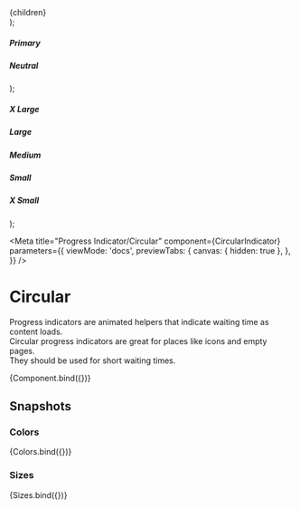 


  <section>
    <div style={{ display: 'flex', gap: '2rem' }}>{children}</div>
  </section>
);

  <Container>
    <div>
      <h5>Primary</h5>
      <div style={{ padding: '10px 0' }}>
        <CircularIndicator size="medium" color="primary" />
      </div>
    </div>
    <div>
      <h5>Neutral</h5>
      <div style={{ borderRadius: '3px', backgroundColor: '#DCDCDC', padding: '10px' }}>
        <CircularIndicator size="medium" color="neutral" />
      </div>
    </div>
  </Container>
);

  <Container>
    <div>
      <h5>X Large</h5>
      <CircularIndicator color="primary" size="x-large" />
    </div>
    <div>
      <h5>Large</h5>
      <CircularIndicator color="primary" size="large" />
    </div>
    <div>
      <h5>Medium</h5>
      <CircularIndicator color="primary" size="medium" />
    </div>
    <div>
      <h5>Small</h5>
      <CircularIndicator color="primary" size="small" />
    </div>
    <div>
      <h5>X Small</h5>
      <CircularIndicator color="primary" size="x-small" />
    </div>
  </Container>
);

<Meta
  title="Progress Indicator/Circular"
  component={CircularIndicator}
  parameters={{
    viewMode: 'docs',
    previewTabs: {
      canvas: { hidden: true },
    },
  }}
/>

# Circular

Progress indicators are animated helpers that indicate waiting time as content loads.  
Circular progress indicators are great for places like icons and empty pages.  
They should be used for short waiting times.

<Canvas>
  <Story name="Default" args={{ size: 'medium', color: 'primary' }}>
    {Component.bind({})}
  </Story>
</Canvas>

<ArgsTable story="Default" />

## Snapshots

### Colors

<Story name="Colors">{Colors.bind({})}</Story>

### Sizes

<Story name="Sizes">{Sizes.bind({})}</Story>
